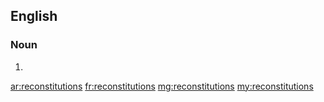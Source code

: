 ==English==

===Noun===
{{head|en|plural}}

# {{plural of|reconstitution|lang=en|nocat=1}}

[[ar:reconstitutions]]
[[fr:reconstitutions]]
[[mg:reconstitutions]]
[[my:reconstitutions]]